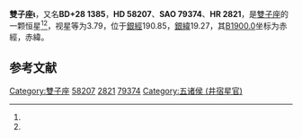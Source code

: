 {{Starbox begin
| name = 雙子座ι
}}
{{Starbox observe
| epoch = [[J2000.0|J2000.0]]
| constell = [[雙子座|雙子座]]<ref name=SIMBAD>{{cite web
 | url=http://simbad.u-strasbg.fr/simbad/sim-id?Ident=HR+2821
 | title=Pulsating variable Star
 | publisher=Centre de Données astronomiques de Strasbourg
 | work=SIMBAD
 | accessdate=2012-07-13
 | archive-date=2019-09-15
 | archive-url=https://web.archive.org/web/20190915170623/http://simbad.u-strasbg.fr/simbad/sim-id?Ident=HR+2821
 | dead-url=no
 }}</ref><ref name=DATA>{{cite web
 | url=http://vizier.u-strasbg.fr/viz-bin/VizieR-5?-out.add=.&-source=5050&-corr=PK=HR&-out.max=9999&HR=2821
 | title=VizieR Detailed Page
 | accessdate=2012-07-13
 | archive-date=2016-03-05
 | archive-url=https://web.archive.org/web/20160305091434/http://vizier.u-strasbg.fr/viz-bin/VizieR-5?-out.add=.&-source=5050&-corr=PK=HR&-out.max=9999&HR=2821
 | dead-url=no
 }}</ref>
| 星官 = [[五诸侯_(井宿)|五诸侯 (井宿)]]
| ra = {{RA|7|25|43.6}}<ref name=SIMBAD /><ref name=DATA />
| dec = {{DEC|+27|47|53}}<ref name=SIMBAD /><ref name=DATA />
| appmag_v = 3.79<ref name=SIMBAD /><ref name=DATA />
}}
{{Starbox character
| class = G9IIIbHdel -1<ref name=SIMBAD /><ref name=DATA />
| b-v = 1.03<ref name=SIMBAD /><ref name=DATA />
| u-b = 0.85<ref name=SIMBAD /><ref name=DATA />
| r-i = 0.5<ref name=SIMBAD /><ref name=DATA />
| variable = 
}}
{{Starbox astrometry
| radial_v = 0.85
| prop_mo_ra = 8
| parallax = 0.032
| p_error = 
}}
{{Starbox catalog
| names =BD+28 1385，[[SAO星表|SAO]] 79374，[[HD星表|HD]] 58207，[[HR星表|HR]] 2821}}
{{Starbox reference |Simbad=HR+2821}}
{{Starbox end}}

'''雙子座ι'''，又名'''BD+28 1385'''，'''HD 58207'''、'''SAO 79374'''、'''HR 2821'''，是[[雙子座|雙子座]]的一颗恒星<ref name=SIMBAD /><ref name=DATA />，视星等为3.79，位于[[銀道座標系|銀經]]190.85，[[銀道座標系|銀緯]]19.27，其[[B1900.0|B1900.0]]坐标为赤經{{RA|7|19|30.9}}，赤緯{{DEC|+27|19.27|49}}。

== 参考文献 ==
{{reflist}}

{{star-stub}}

{{雙子座恒星}}
{{星官|五诸侯|5|6|井宿}}
[[Category:雙子座|Category:雙子座]]
[[Category:HD和HDE天體|58207]]
[[Category:HR天體|2821]]
[[Category:SAO天體|79374]]
[[Category:五诸侯_(井宿星官)|Category:五诸侯 (井宿星官)]]